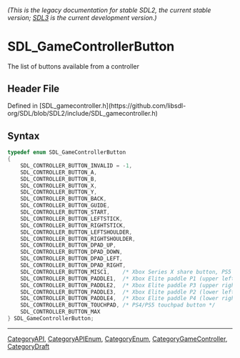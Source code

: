 ====== (This is the legacy documentation for stable SDL2, the current stable version; [https://wiki.libsdl.org/SDL3/ SDL3] is the current development version.) ======
= SDL_GameControllerButton =

The list of buttons available from a controller

== Header File ==

Defined in [SDL_gamecontroller.h](https://github.com/libsdl-org/SDL/blob/SDL2/include/SDL_gamecontroller.h)

== Syntax ==

<syntaxhighlight lang='c'>
typedef enum SDL_GameControllerButton
{
    SDL_CONTROLLER_BUTTON_INVALID = -1,
    SDL_CONTROLLER_BUTTON_A,
    SDL_CONTROLLER_BUTTON_B,
    SDL_CONTROLLER_BUTTON_X,
    SDL_CONTROLLER_BUTTON_Y,
    SDL_CONTROLLER_BUTTON_BACK,
    SDL_CONTROLLER_BUTTON_GUIDE,
    SDL_CONTROLLER_BUTTON_START,
    SDL_CONTROLLER_BUTTON_LEFTSTICK,
    SDL_CONTROLLER_BUTTON_RIGHTSTICK,
    SDL_CONTROLLER_BUTTON_LEFTSHOULDER,
    SDL_CONTROLLER_BUTTON_RIGHTSHOULDER,
    SDL_CONTROLLER_BUTTON_DPAD_UP,
    SDL_CONTROLLER_BUTTON_DPAD_DOWN,
    SDL_CONTROLLER_BUTTON_DPAD_LEFT,
    SDL_CONTROLLER_BUTTON_DPAD_RIGHT,
    SDL_CONTROLLER_BUTTON_MISC1,    /* Xbox Series X share button, PS5 microphone button, Nintendo Switch Pro capture button, Amazon Luna microphone button */
    SDL_CONTROLLER_BUTTON_PADDLE1,  /* Xbox Elite paddle P1 (upper left, facing the back) */
    SDL_CONTROLLER_BUTTON_PADDLE2,  /* Xbox Elite paddle P3 (upper right, facing the back) */
    SDL_CONTROLLER_BUTTON_PADDLE3,  /* Xbox Elite paddle P2 (lower left, facing the back) */
    SDL_CONTROLLER_BUTTON_PADDLE4,  /* Xbox Elite paddle P4 (lower right, facing the back) */
    SDL_CONTROLLER_BUTTON_TOUCHPAD, /* PS4/PS5 touchpad button */
    SDL_CONTROLLER_BUTTON_MAX
} SDL_GameControllerButton;</syntaxhighlight>

----
[[CategoryAPI]], [[CategoryAPIEnum]], [[CategoryEnum]], [[CategoryGameController]], [[CategoryDraft]]


